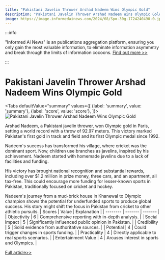 ```yaml
---
title: "Pakistani Javelin Thrower Arshad Nadeem Wins Olympic Gold"
description: "Pakistani Javelin Thrower Arshad Nadeem Wins Olympic Gold"
image: https://image.informedainews.com/2024/08/Spo-30g-1724240490-0.jpg
---
```



:::info

"Informed AI News" is an publications aggregation platform, ensuring you only gain the most valuable information, to eliminate information asymmetry and break through the limits of information cocoons.  [Find out more >>](/)

:::

# Pakistani Javelin Thrower Arshad Nadeem Wins Olympic Gold


<Tabs
	defaultValue="summary"
	values={[
	{label: 'summary', value: 'summary'},
	{label: 'score', value: 'score'},
]}>
<TabItem value="summary">
<img
  src="https://image.informedainews.com/2024/08/Spo-30g-1724240490-0.jpg"
  alt="Pakistani Javelin Thrower Arshad Nadeem Wins Olympic Gold"
/>



Arshad Nadeem, a Pakistani javelin thrower, won Olympic gold in Paris, setting a world record with a throw of 92.97 meters. This victory marked Pakistan's first gold in track and field and its first Olympic medal since 1992.

Nadeem's success has transformed his village, where cricket was the dominant sport. Now, children use branches as javelins, inspired by his achievement. Nadeem started with homemade javelins due to a lack of facilities and funding.

His victory has brought national recognition and substantial rewards, including over $1.2 million in prize money, three cars, and an apartment, all tax-free. This could encourage more funding for lesser-known sports in Pakistan, traditionally focused on cricket and hockey.

Nadeem's journey from a mud-brick house in Khanewal to Olympic champion shows the potential for underfunded sports to produce global success. His story might shift the focus in Pakistan from cricket to other athletic pursuits.
</TabItem>
<TabItem value="score">
	| Scores     | Value   | Explanation |
	| -------- | ------- | ------- |
	| Objectivity  | 6    | Comprehensive reporting with in-depth analysis.    |
	| Social Impact | 5     | Significantly influenced public opinion in Pakistan.    |
	| Credibility    | 5    | Solid evidence from authoritative sources.    |
	| Potential    | 4    | Could trigger changes in sports funding.    |
	| Practicality    | 4    | Directly applicable to real sports scenarios.    |
	| Entertainment Value    | 4    | Arouses interest in sports and Olympics.    |
</TabItem>
</Tabs>

[Full article>>](https://asia.nikkei.com/Spotlight/Sports/Pakistan-Olympic-winner-trades-homemade-javelins-for-superstardom)
